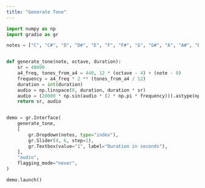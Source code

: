 ```yaml
---
title: "Generate Tone"
---
```


```python
import numpy as np
import gradio as gr

notes = ["C", "C#", "D", "D#", "E", "F", "F#", "G", "G#", "A", "A#", "B"]


def generate_tone(note, octave, duration):
    sr = 48000
    a4_freq, tones_from_a4 = 440, 12 * (octave - 4) + (note - 9)
    frequency = a4_freq * 2 ** (tones_from_a4 / 12)
    duration = int(duration)
    audio = np.linspace(0, duration, duration * sr)
    audio = (20000 * np.sin(audio * (2 * np.pi * frequency))).astype(np.int16)
    return sr, audio


demo = gr.Interface(
    generate_tone,
    [
        gr.Dropdown(notes, type="index"),
        gr.Slider(4, 6, step=1),
        gr.Textbox(value="1", label="Duration in seconds"),
    ],
    "audio",
    flagging_mode="never",
)

demo.launch()
```
